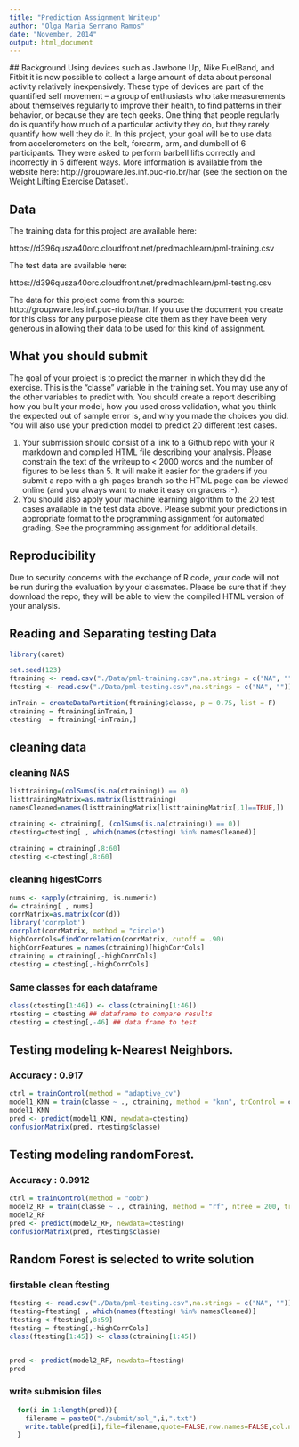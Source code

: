 ---
title: "Prediction Assignment Writeup"
author: "Olga Maria Serrano Ramos"
date: "November, 2014"
output: html_document
---
  
  ## Background
  Using devices such as Jawbone Up, Nike FuelBand, and Fitbit it is now possible to collect a large amount of data about personal activity relatively inexpensively. These type of devices are part of the quantified self movement – a group of enthusiasts who take measurements about themselves regularly to improve their health, to find patterns in their behavior, or because they are tech geeks. One thing that people regularly do is quantify how much of a particular activity they do, but they rarely quantify how well they do it. In this project, your goal will be to use data from accelerometers on the belt, forearm, arm, and dumbell of 6 participants. They were asked to perform barbell lifts correctly and incorrectly in 5 different ways. More information is available from the website here: http://groupware.les.inf.puc-rio.br/har (see the section on the Weight Lifting Exercise Dataset). 

## Data

The training data for this project are available here: 
  
  https://d396qusza40orc.cloudfront.net/predmachlearn/pml-training.csv

The test data are available here: 
  
  https://d396qusza40orc.cloudfront.net/predmachlearn/pml-testing.csv

The data for this project come from this source: http://groupware.les.inf.puc-rio.br/har. If you use the document you create for this class for any purpose please cite them as they have been very generous in allowing their data to be used for this kind of assignment. 

## What you should submit

The goal of your project is to predict the manner in which they did the exercise. This is the "classe" variable in the training set. You may use any of the other variables to predict with. You should create a report describing how you built your model, how you used cross validation, what you think the expected out of sample error is, and why you made the choices you did. You will also use your prediction model to predict 20 different test cases. 

1. Your submission should consist of a link to a Github repo with your R markdown and compiled HTML file describing your analysis. Please constrain the text of the writeup to < 2000 words and the number of figures to be less than 5. It will make it easier for the graders if you submit a repo with a gh-pages branch so the HTML page can be viewed online (and you always want to make it easy on graders :-).
2. You should also apply your machine learning algorithm to the 20 test cases available in the test data above. Please submit your predictions in appropriate format to the programming assignment for automated grading. See the programming assignment for additional details. 

## Reproducibility 

Due to security concerns with the exchange of R code, your code will not be run during the evaluation by your classmates. Please be sure that if they download the repo, they will be able to view the compiled HTML version of your analysis. 


## Reading and Separating testing Data

```{r}
library(caret) 

set.seed(123)
ftraining <- read.csv("./Data/pml-training.csv",na.strings = c("NA", ""))
ftesting <- read.csv("./Data/pml-testing.csv",na.strings = c("NA", ""))

inTrain = createDataPartition(ftraining$classe, p = 0.75, list = F)
ctraining = ftraining[inTrain,]
ctesting  = ftraining[-inTrain,]
```

## cleaning data
### cleaning NAS

```{r}

listtraining=(colSums(is.na(ctraining)) == 0)
listtrainingMatrix=as.matrix(listtraining)
namesCleaned=names(listtrainingMatrix[listtrainingMatrix[,1]==TRUE,])

ctraining <- ctraining[, (colSums(is.na(ctraining)) == 0)]
ctesting=ctesting[ , which(names(ctesting) %in% namesCleaned)]

ctraining = ctraining[,8:60]
ctesting <-ctesting[,8:60]

```
### cleaning higestCorrs
```{r}
nums <- sapply(ctraining, is.numeric)
d= ctraining[ , nums]
corrMatrix=as.matrix(cor(d))
library('corrplot')
corrplot(corrMatrix, method = "circle")
highCorrCols=findCorrelation(corrMatrix, cutoff = .90)
highCorrFeatures = names(ctraining)[highCorrCols]
ctraining = ctraining[,-highCorrCols]
ctesting = ctesting[,-highCorrCols]
```

### Same classes for each dataframe

```{r}
class(ctesting[1:46]) <- class(ctraining[1:46])
rtesting = ctesting ## dataframe to compare results
ctesting = ctesting[,-46] ## data frame to test
```


## Testing modeling k-Nearest Neighbors.
### Accuracy : 0.917

```{r}

ctrl = trainControl(method = "adaptive_cv")
model1_KNN = train(classe ~ ., ctraining, method = "knn", trControl = ctrl)
model1_KNN
pred <- predict(model1_KNN, newdata=ctesting)
confusionMatrix(pred, rtesting$classe)
```
## Testing modeling randomForest.
### Accuracy : 0.9912
```{r}

ctrl = trainControl(method = "oob")
model2_RF = train(classe ~ ., ctraining, method = "rf", ntree = 200, trControl = ctrl)
model2_RF
pred <- predict(model2_RF, newdata=ctesting)
confusionMatrix(pred, rtesting$classe)
```
## Random Forest is selected to write solution
### firstable clean ftesting
```{r}

ftesting <- read.csv("./Data/pml-testing.csv",na.strings = c("NA", ""))
ftesting=ftesting[ , which(names(ftesting) %in% namesCleaned)]
ftesting <-ftesting[,8:59]
ftesting = ftesting[,-highCorrCols]
class(ftesting[1:45]) <- class(ctraining[1:45])


pred <- predict(model2_RF, newdata=ftesting)
pred
```
### write submision files
```{r}

  for(i in 1:length(pred)){
    filename = paste0("./submit/sol_",i,".txt")
    write.table(pred[i],file=filename,quote=FALSE,row.names=FALSE,col.names=FALSE)
  }


```